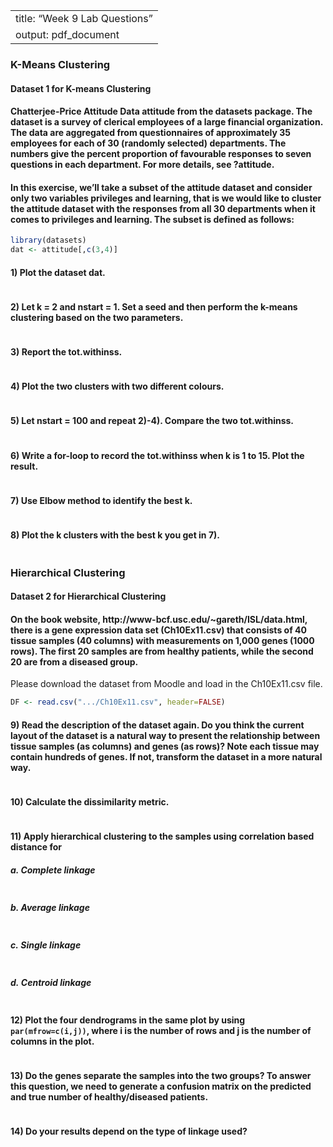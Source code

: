 
---
title: "Week 9 Lab Questions"
output: pdf_document
---

### K-Means Clustering

#### Dataset 1 for K-means Clustering

#### Chatterjee-Price Attitude Data attitude from the datasets package. The dataset is a survey of clerical employees of a large financial organization. The data are aggregated from questionnaires of approximately 35 employees for each of 30 (randomly selected) departments. The numbers give the percent proportion of favourable responses to seven questions in each department. For more details, see ?attitude.

#### In this exercise, we’ll take a subset of the attitude dataset and consider only two variables privileges and learning, that is we would like to cluster the attitude dataset with the responses from all 30 departments when it comes to privileges and learning. The subset is defined as follows:

```r
library(datasets)
dat <- attitude[,c(3,4)]
```

#### 1)	Plot the dataset dat.
```r

```

#### 2)	Let k = 2 and nstart = 1. Set a seed and then perform the k-means clustering based on the two parameters. 
```r

```

#### 3)	Report the tot.withinss.
```r

```

#### 4)	Plot the two clusters with two different colours.
```r

```

#### 5)	Let nstart = 100 and repeat 2)-4). Compare the two tot.withinss. 
```r

```


#### 6)	Write a for-loop to record the tot.withinss when k is 1 to 15. Plot the result.
```r

```

#### 7)	Use Elbow method to identify the best k. 
```r

```

#### 8)	Plot the k clusters with the best k you get in 7).

```r

```
\newpage
### Hierarchical Clustering

#### Dataset 2 for Hierarchical Clustering

#### On the book website, http://www-bcf.usc.edu/~gareth/ISL/data.html, there is a gene expression data set (Ch10Ex11.csv) that consists of 40 tissue samples (40 columns) with measurements on 1,000 genes (1000 rows). The first 20 samples are from healthy patients, while the second 20 are from a diseased group.

Please download the dataset from Moodle and load in the Ch10Ex11.csv file.
```r
DF <- read.csv(".../Ch10Ex11.csv", header=FALSE)
```


#### 9)	Read the description of the dataset again. Do you think the current layout of the dataset is a natural way to present the relationship between tissue samples (as columns) and genes (as rows)? Note each tissue may contain hundreds of genes. If not, transform the dataset in a more natural way. 

```r

```

#### 10)	Calculate the dissimilarity metric. 

```r

```

#### 11)	Apply hierarchical clustering to the samples using correlation based distance for

##### a.	Complete linkage
```r

```

##### b.	Average linkage
```r

```

##### c.	Single linkage
```r

```

##### d.	Centroid linkage
```r

```

#### 12)	Plot the four dendrograms in the same plot by using `par(mfrow=c(i,j))`, where i is the number of rows and j is the number of columns in the plot. 

```r

```

#### 13)	Do the genes separate the samples into the two groups? To answer this question, we need to generate a confusion matrix on the predicted and true number of healthy/diseased patients. 

```r

```

#### 14)	Do your results depend on the type of linkage used?

